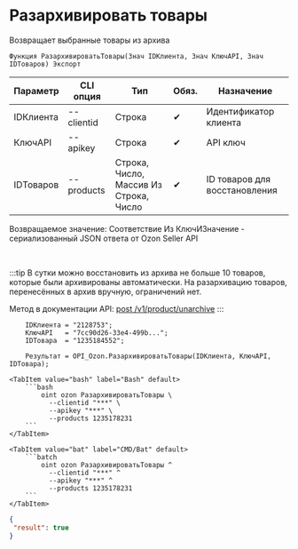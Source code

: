 ﻿---
sidebar_position: 13
---


# Разархивировать товары
 Возвращает выбранные товары из архива



`Функция РазархивироватьТовары(Знач IDКлиента, Знач КлючAPI, Знач IDТоваров) Экспорт`

  | Параметр | CLI опция | Тип | Обяз. | Назначение |
  |-|-|-|-|-|
  | IDКлиента | --clientid | Строка | &#x2714; | Идентификатор клиента |
  | КлючAPI | --apikey | Строка | &#x2714; | API ключ |
  | IDТоваров | --products | Строка, Число, Массив Из Строка, Число | &#x2714; | ID товаров для восстановления |

  
  Возвращаемое значение:   Соответствие Из КлючИЗначение - сериализованный JSON ответа от Ozon Seller API

<br/>

:::tip
В сутки можно восстановить из архива не больше 10 товаров, которые были архивированы автоматически. На разархивацию товаров, перенесённых в архив вручную, ограничений нет.

Метод в документации API: [post /v1/product/unarchive](https://docs.ozon.ru/api/seller/#operation/ProductAPI_ProductUnarchive)
:::
<br/>


```bsl title="Пример использования для 1С:Предприятие/OneScript"
    IDКлиента = "2128753";
    КлючAPI   = "7cc90d26-33e4-499b...";
    IDТовара  = "1235184552";

    Результат = OPI_Ozon.РазархивироватьТовары(IDКлиента, КлючAPI, IDТовара);
```
    

 <Tabs>
  
    <TabItem value="bash" label="Bash" default>
        ```bash
            oint ozon РазархивироватьТовары \
              --clientid "***" \
              --apikey "***" \
              --products 1235178231
        ```
    </TabItem>
  
    <TabItem value="bat" label="CMD/Bat" default>
        ```batch
            oint ozon РазархивироватьТовары ^
              --clientid "***" ^
              --apikey "***" ^
              --products 1235178231
        ```
    </TabItem>
</Tabs>


```json title="Результат"
{
 "result": true
}
```
